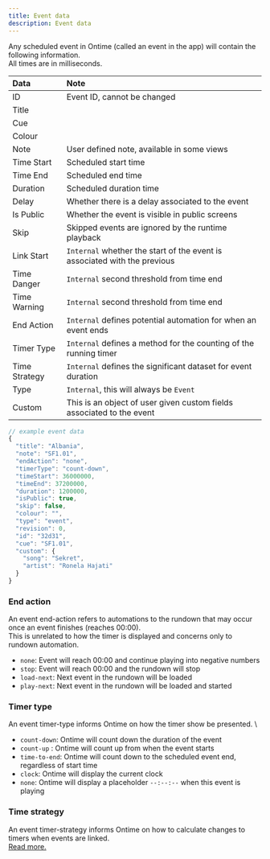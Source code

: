 ```yaml
---
title: Event data
description: Event data
---
```


Any scheduled event in Ontime (called an event in the app) will contain the following information. \
All times are in milliseconds.

| Data                       | Note                                                                        |
|:---------------------------|:----------------------------------------------------------------------------|
| ID                         | Event ID, cannot be changed                                                 |
| Title                      |                                                                             |
| Cue                        |                                                                             |
| Colour                     |                                                                             |
| Note                       | User defined note, available in some views                                  |
| Time Start                 | Scheduled start time                                                        |
| Time End                   | Scheduled end time                                                          |
| Duration                   | Scheduled duration time                                                     |
| Delay                      | Whether there is a delay associated to the event                            |
| Is Public                  | Whether the event is visible in public screens                              |
| Skip                       | Skipped events are ignored by the runtime playback                          |
| Link Start                 | `Internal` whether the start of the event is associated with the previous   |
| Time Danger                | `Internal` second threshold from time end                                   |
| Time Warning               | `Internal` second threshold from time end                                   |
| End Action                 | `Internal` defines potential automation for when an event ends              |
| Timer Type                 | `Internal` defines a method for the counting of the running timer           |
| Time Strategy              | `Internal` defines the significant dataset for event duration               |
| Type                       | `Internal`, this will always be `Event`                                     |
| Custom                     | This is an object of user given custom fields associated to the event       |

```ts
// example event data
{
  "title": "Albania",
  "note": "SF1.01",
  "endAction": "none",
  "timerType": "count-down",
  "timeStart": 36000000,
  "timeEnd": 37200000,
  "duration": 1200000,
  "isPublic": true,
  "skip": false,
  "colour": "",
  "type": "event",
  "revision": 0,
  "id": "32d31",
  "cue": "SF1.01",
  "custom": {
    "song": "Sekret",
    "artist": "Ronela Hajati"
  }
}
````

### End action
An event end-action refers to automations to the rundown that may occur once an event finishes (reaches 00:00). \
This is unrelated to how the timer is displayed and concerns only to rundown automation.
- `none`: Event will reach 00:00 and continue playing into negative numbers
- `stop`: Event will reach 00:00 and the rundown will stop
- `load-next`: Next event in the rundown will be loaded
- `play-next`: Next event in the rundown will be loaded and started

### Timer type
An event timer-type informs Ontime on how the timer show be presented. \
- `count-down`: Ontime will count down the duration of the event
- `count-up` : Ontime will count up from when the event starts
- `time-to-end`: Ontime will count down to the scheduled event end, regardless of start time
- `clock`: Ontime will display the current clock
- `none`: Ontime will display a placeholder `--:--:--` when this event is playing

### Time strategy
An event timer-strategy informs Ontime on how to calculate changes to timers when events are linked. \
[Read more.](/quick-tips/smart-time-entry#time-strategy)

